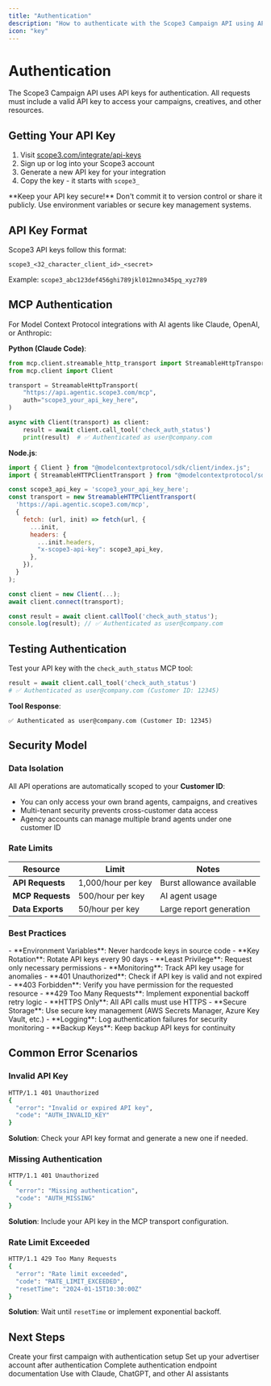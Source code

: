 ```yaml
---
title: "Authentication"
description: "How to authenticate with the Scope3 Campaign API using API keys"
icon: "key"
---
```


# Authentication

The Scope3 Campaign API uses API keys for authentication. All requests must include a valid API key to access your campaigns, creatives, and other resources.

## Getting Your API Key

1. Visit [scope3.com/integrate/api-keys](https://scope3.com/integrate/api-keys)
2. Sign up or log into your Scope3 account
3. Generate a new API key for your integration
4. Copy the key - it starts with `scope3_`

<Warning>
**Keep your API key secure!** Don't commit it to version control or share it publicly. Use environment variables or secure key management systems.
</Warning>

## API Key Format

Scope3 API keys follow this format:
```
scope3_<32_character_client_id>_<secret>
```

Example: `scope3_abc123def456ghi789jkl012mno345pq_xyz789`

## MCP Authentication

For Model Context Protocol integrations with AI agents like Claude, OpenAI, or Anthropic:

**Python (Claude Code)**:
```python
from mcp.client.streamable_http_transport import StreamableHttpTransport
from mcp.client import Client

transport = StreamableHttpTransport(
    "https://api.agentic.scope3.com/mcp", 
    auth="scope3_your_api_key_here",
)

async with Client(transport) as client:
    result = await client.call_tool('check_auth_status')
    print(result)  # ✅ Authenticated as user@company.com
```

**Node.js**:
```javascript
import { Client } from "@modelcontextprotocol/sdk/client/index.js";
import { StreamableHTTPClientTransport } from "@modelcontextprotocol/sdk/client/streamableHttp.js";

const scope3_api_key = 'scope3_your_api_key_here';
const transport = new StreamableHTTPClientTransport(
  'https://api.agentic.scope3.com/mcp',
  {
    fetch: (url, init) => fetch(url, {
      ...init,
      headers: {
        ...init.headers,
        "x-scope3-api-key": scope3_api_key,
      },
    }),
  }
);

const client = new Client(...);
await client.connect(transport);

const result = await client.callTool('check_auth_status');
console.log(result); // ✅ Authenticated as user@company.com
```

## Testing Authentication

Test your API key with the `check_auth_status` MCP tool:

```python
result = await client.call_tool('check_auth_status')
# ✅ Authenticated as user@company.com (Customer ID: 12345)
```

**Tool Response**:
```
✅ Authenticated as user@company.com (Customer ID: 12345)
```

## Security Model

### Data Isolation
All API operations are automatically scoped to your **Customer ID**:

- You can only access your own brand agents, campaigns, and creatives
- Multi-tenant security prevents cross-customer data access
- Agency accounts can manage multiple brand agents under one customer ID

### Rate Limits

| Resource | Limit | Notes |
|----------|--------|-------|
| **API Requests** | 1,000/hour per key | Burst allowance available |
| **MCP Requests** | 500/hour per key | AI agent usage |
| **Data Exports** | 50/hour per key | Large report generation |

### Best Practices

<AccordionGroup>
  <Accordion title="API Key Management">
    - **Environment Variables**: Never hardcode keys in source code
    - **Key Rotation**: Rotate API keys every 90 days
    - **Least Privilege**: Request only necessary permissions
    - **Monitoring**: Track API key usage for anomalies
  </Accordion>
  
  <Accordion title="Error Handling">
    - **401 Unauthorized**: Check if API key is valid and not expired
    - **403 Forbidden**: Verify you have permission for the requested resource
    - **429 Too Many Requests**: Implement exponential backoff retry logic
  </Accordion>
  
  <Accordion title="Production Setup">
    - **HTTPS Only**: All API calls must use HTTPS
    - **Secure Storage**: Use secure key management (AWS Secrets Manager, Azure Key Vault, etc.)
    - **Logging**: Log authentication failures for security monitoring
    - **Backup Keys**: Keep backup API keys for continuity
  </Accordion>
</AccordionGroup>

## Common Error Scenarios

### Invalid API Key
```bash
HTTP/1.1 401 Unauthorized
{
  "error": "Invalid or expired API key",
  "code": "AUTH_INVALID_KEY"
}
```
**Solution**: Check your API key format and generate a new one if needed.

### Missing Authentication
```bash
HTTP/1.1 401 Unauthorized
{
  "error": "Missing authentication",
  "code": "AUTH_MISSING"
}
```
**Solution**: Include your API key in the MCP transport configuration.

### Rate Limit Exceeded
```bash
HTTP/1.1 429 Too Many Requests
{
  "error": "Rate limit exceeded",
  "code": "RATE_LIMIT_EXCEEDED",
  "resetTime": "2024-01-15T10:30:00Z"
}
```
**Solution**: Wait until `resetTime` or implement exponential backoff.

## Next Steps

<CardGroup cols={2}>
  <Card title="Quick Start Guide" href="/mintlify/quickstart" icon="rocket">
    Create your first campaign with authentication setup
  </Card>
  <Card title="Brand Agents" href="/mintlify/object-guides/brand-agent" icon="building">
    Set up your advertiser account after authentication
  </Card>
  <Card title="API Reference" href="/api-reference/system/check-authentication-status" icon="code">
    Complete authentication endpoint documentation
  </Card>
  <Card title="MCP Integration" href="/mintlify/features/built-for-agents" icon="robot">
    Use with Claude, ChatGPT, and other AI assistants
  </Card>
</CardGroup>